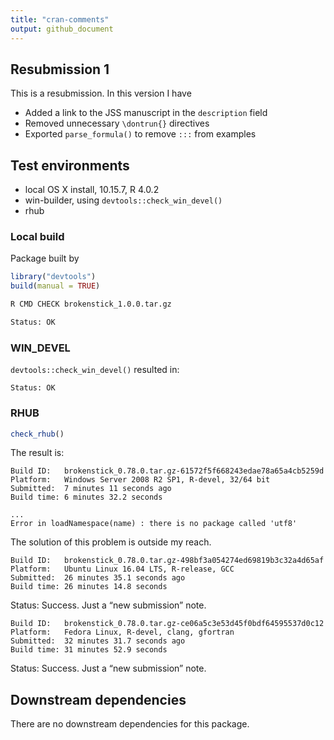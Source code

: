```yaml
---
title: "cran-comments"
output: github_document
---
```


## Resubmission 1

This is a resubmission. In this version I have 

- Added a link to the JSS manuscript in the `description` field
- Removed unnecessary `\dontrun{}` directives
- Exported `parse_formula()` to remove `:::` from examples

## Test environments

* local OS X install, 10.15.7, R 4.0.2
* win-builder, using `devtools::check_win_devel()`
* rhub

### Local build

Package built by

```r
library("devtools")
build(manual = TRUE)
```

```bash
R CMD CHECK brokenstick_1.0.0.tar.gz

Status: OK
```

### WIN_DEVEL

`devtools::check_win_devel()` resulted in:

```
Status: OK
```

### RHUB

```r
check_rhub()
```

The result is:

```
Build ID:	brokenstick_0.78.0.tar.gz-61572f5f668243edae78a65a4cb5259d
Platform:	Windows Server 2008 R2 SP1, R-devel, 32/64 bit
Submitted:	7 minutes 11 seconds ago
Build time:	6 minutes 32.2 seconds

...
Error in loadNamespace(name) : there is no package called 'utf8'
```

The solution of this problem is outside my reach. 

```
Build ID:	brokenstick_0.78.0.tar.gz-498bf3a054274ed69819b3c32a4d65af
Platform:	Ubuntu Linux 16.04 LTS, R-release, GCC
Submitted:	26 minutes 35.1 seconds ago
Build time:	26 minutes 14.8 seconds
```

Status: Success. Just a "new submission" note.

```
Build ID:	brokenstick_0.78.0.tar.gz-ce06a5c3e53d45f0bdf64595537d0c12
Platform:	Fedora Linux, R-devel, clang, gfortran
Submitted:	32 minutes 31.7 seconds ago
Build time:	31 minutes 52.9 seconds
```

Status: Success. Just a "new submission" note.


## Downstream dependencies

There are no downstream dependencies for this package.
